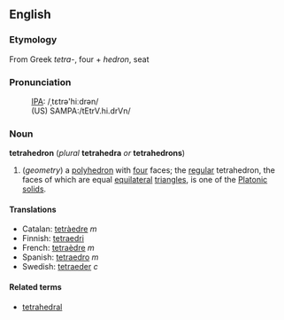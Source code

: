 ==English==
===Etymology===
From Greek ''tetra-'', four + ''hedron'', seat

===Pronunciation===
:[[w:IPA|IPA]]: /ˌtɛtrə'hiːdrən/
:(US) SAMPA:/tEtrV.hi.drVn/

===Noun===
'''tetrahedron''' (''plural'' '''tetrahedra''' ''or'' '''tetrahedrons''')

# (''geometry'') a [[polyhedron]] with [[four]] faces; the [[regular]] tetrahedron, the faces of which are equal [[equilateral]] [[triangle]]s, is one of the [[Platonic solid]]s.

====Translations====
*Catalan: [[tetràedre]] ''m''
*Finnish: [[tetraedri]]
*French: [[tetraèdre]] ''m''
*Spanish: [[tetraedro]] ''m''
*Swedish: [[tetraeder]] ''c''

====Related terms====
*[[tetrahedral]]